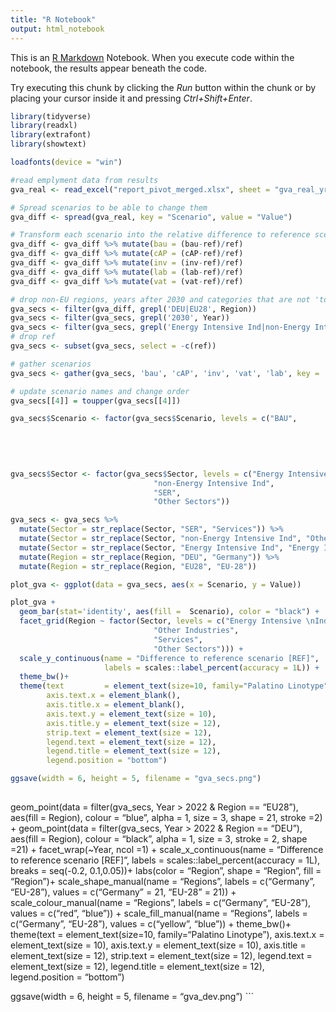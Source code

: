 ```yaml
---
title: "R Notebook"
output: html_notebook
---
```


This is an [R Markdown](http://rmarkdown.rstudio.com) Notebook. When you execute code within the notebook, the results appear beneath the code. 

Try executing this chunk by clicking the *Run* button within the chunk or by placing your cursor inside it and pressing *Ctrl+Shift+Enter*. 

```r
library(tidyverse)
library(readxl)
library(extrafont)
library(showtext)

loadfonts(device = "win")
```

```r
#read emplyment data from results
gva_real <- read_excel("report_pivot_merged.xlsx", sheet = "gva_real_yr")
```

```r

# Spread scenarios to be able to change them
gva_diff <- spread(gva_real, key = "Scenario", value = "Value")

# Transform each scenario into the relative difference to reference scenario
gva_diff <- gva_diff %>% mutate(bau = (bau-ref)/ref)
gva_diff <- gva_diff %>% mutate(cAP = (cAP-ref)/ref)
gva_diff <- gva_diff %>% mutate(inv = (inv-ref)/ref)
gva_diff <- gva_diff %>% mutate(lab = (lab-ref)/ref)
gva_diff <- gva_diff %>% mutate(vat = (vat-ref)/ref)
```

```r
# drop non-EU regions, years after 2030 and categories that are not 'total'
gva_secs <- filter(gva_diff, grepl('DEU|EU28', Region))
gva_secs <- filter(gva_secs, grepl('2030', Year))
gva_secs <- filter(gva_secs, grepl('Energy Intensive Ind|non-Energy Intensive Ind|Other Sectors|SER', Sector))
# drop ref
gva_secs <- subset(gva_secs, select = -c(ref))

# gather scenarios
gva_secs <- gather(gva_secs, 'bau', 'cAP', 'inv', 'vat', 'lab', key = 'Scenario', value = 'Value')

# update scenario names and change order
gva_secs[[4]] = toupper(gva_secs[[4]])

gva_secs$Scenario <- factor(gva_secs$Scenario, levels = c("BAU",
                                                                            "VAT",
                                                                            "LAB",
                                                                            "CAP",
                                                                            "INV"))

gva_secs$Sector <- factor(gva_secs$Sector, levels = c("Energy Intensive Ind",
                                "non-Energy Intensive Ind",
                                "SER",
                                "Other Sectors"))
```

```r
gva_secs <- gva_secs %>%
  mutate(Sector = str_replace(Sector, "SER", "Services")) %>%
  mutate(Sector = str_replace(Sector, "non-Energy Intensive Ind", "Other Industries")) %>%
  mutate(Sector = str_replace(Sector, "Energy Intensive Ind", "Energy Intensive \nIndustries")) %>%
  mutate(Region = str_replace(Region, "DEU", "Germany")) %>%
  mutate(Region = str_replace(Region, "EU28", "EU-28"))
```

```r
plot_gva <- ggplot(data = gva_secs, aes(x = Scenario, y = Value))

plot_gva +
  geom_bar(stat='identity', aes(fill =  Scenario), color = "black") +
  facet_grid(Region ~ factor(Sector, levels = c("Energy Intensive \nIndustries",
                                "Other Industries",
                                "Services",
                                "Other Sectors"))) +
  scale_y_continuous(name = "Difference to reference scenario [REF]",
                     labels = scales::label_percent(accuracy = 1L)) +
  theme_bw()+
  theme(text         = element_text(size=10, family="Palatino Linotype"),
        axis.text.x = element_blank(),
        axis.title.x = element_blank(),
        axis.text.y = element_text(size = 10),
        axis.title.y = element_text(size = 12),
        strip.text = element_text(size = 12),
        legend.text = element_text(size = 12),
        legend.title = element_text(size = 12),
        legend.position = "bottom")

ggsave(width = 6, height = 5, filename = "gva_secs.png")
  
```
  geom_point(data = filter(gva_secs, Year > 2022 & Region == "EU28"), 
             aes(fill = Region), 
             colour = "blue",
             alpha = 1, 
             size = 3, 
             shape = 21, 
             stroke =2) +
  geom_point(data = filter(gva_secs, Year > 2022 & Region == "DEU"), 
             aes(fill = Region), 
             colour = "black",
             alpha = 1, 
             size = 3, 
             stroke = 2, 
             shape =21) +
  facet_wrap(~Year, ncol =1) +
  scale_x_continuous(name = "Difference to reference scenario [REF]",
                     labels = scales::label_percent(accuracy = 1L), breaks = seq(-0.2, 0.1,0.05))+
  labs(color = "Region",
       shape = "Region",
       fill = "Region")+
  scale_shape_manual(name = "Regions",
                     labels = c("Germany", "EU-28"),
                     values = c("Germany" = 21, "EU-28" = 21)) +
  scale_colour_manual(name = "Regions",
                     labels = c("Germany", "EU-28"),
                     values = c("red", "blue")) +
  scale_fill_manual(name = "Regions",
                     labels = c("Germany", "EU-28"),
                     values = c("yellow", "blue")) +
  theme_bw()+
  theme(text         = element_text(size=10, family="Palatino Linotype"),
        axis.text.x = element_text(size = 10),
        axis.text.y = element_text(size = 10),
        axis.title = element_text(size = 12),
        strip.text = element_text(size = 12),
        legend.text = element_text(size = 12),
        legend.title = element_text(size = 12),
        legend.position = "bottom")
  
ggsave(width = 6, height = 5, filename = "gva_dev.png")
```
